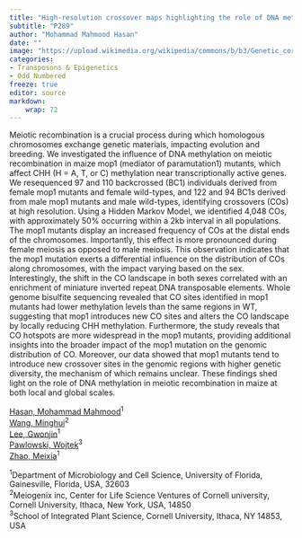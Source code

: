```yaml
---
title: "High-resolution crossover maps highlighting the role of DNA methylation in meiotic recombination of maize."
subtitle: "P289"
author: "Mohammad Mahmood Hasan"
date: ""
image: "https://upload.wikimedia.org/wikipedia/commons/b/b3/Genetic_corn.jpg"
categories: 
- Transposons & Epigenetics
- Odd Numbered
freeze: true
editor: source
markdown: 
    wrap: 72
---
```


Meiotic recombination is a crucial process during which homologous chromosomes exchange genetic materials, impacting evolution and breeding. We investigated the influence of DNA methylation on meiotic recombination in maize mop1 (mediator of paramutation1) mutants, which affect CHH (H = A, T, or C) methylation near transcriptionally active genes. We resequenced 97 and 110 backcrossed (BC1) individuals derived from female mop1 mutants and female wild-types, and 122 and 94 BC1s derived from male mop1 mutants and male wild-types, identifying crossovers (COs) at high resolution. Using a Hidden Markov Model, we identified 4,048 COs, with approximately 50% occurring within a 2kb interval in all populations. The mop1 mutants display an increased frequency of COs at the distal ends of the chromosomes. Importantly, this effect is more pronounced during female meiosis as opposed to male meiosis. This observation indicates that the mop1 mutation exerts a differential influence on the distribution of COs along chromosomes, with the impact varying based on the sex. Interestingly, the shift in the CO landscape in both sexes correlated with an enrichment of miniature inverted repeat DNA transposable elements. Whole genome bisulfite sequencing revealed that CO sites identified in mop1 mutants had lower methylation levels than the same regions in WT, suggesting that mop1 introduces new CO sites and alters the CO landscape by locally reducing CHH methylation. Furthermore, the study reveals that CO hotspots are more widespread in the mop1 mutants, providing additional insights into the broader impact of the mop1 mutation on the genomic distribution of CO. Moreover, our data showed that mop1 mutants tend to introduce new crossover sites in the genomic regions with higher genetic diversity, the mechanism of which remains unclear. These findings shed light on the role of DNA methylation in meiotic recombination in maize at both local and global scales.

<a href='mailto:m.hasan1@ufl.edu'>Hasan, Mohammad Mahmood</a><sup>1</sup><br><a href='mailto:mw729@cornell.edu'>Wang, Minghui</a><sup>2</sup><br><a href='mailto:lee.gwonjin@ufl.edu'>Lee, Gwonjin</a><sup>1</sup><br><a href='mailto:wp45@cornell.edu'>Pawlowski, Wojtek</a><sup>3</sup><br><a href='mailto:meixiazhao@ufl.edu'>Zhao, Meixia</a><sup>1</sup><br>

<sup>1</sup>Department of Microbiology and Cell Science, University of Florida, Gainesville, Florida, USA, 32603<br><sup>2</sup>Meiogenix inc, Center for Life Science Ventures of Cornell university, Cornell University, Ithaca, New York, USA, 14850<br><sup>3</sup>School of Integrated Plant Science, Cornell University, Ithaca, NY 14853, USA<br>